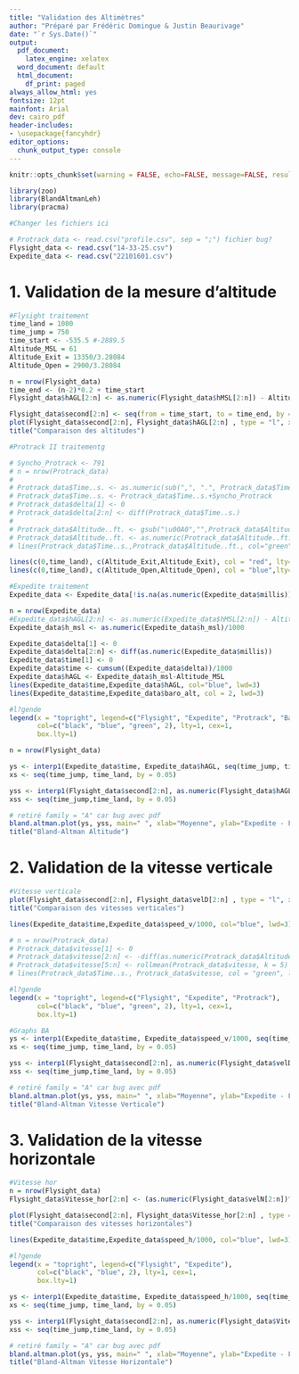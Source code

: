 ```yaml
---
title: "Validation des Altimètres"
author: "Préparé par Frédéric Domingue & Justin Beaurivage"
date: "`r Sys.Date()`"
output:
  pdf_document:
    latex_engine: xelatex
  word_document: default
  html_document:
    df_print: paged
always_allow_html: yes
fontsize: 12pt
mainfont: Arial
dev: cairo_pdf
header-includes:
- \usepackage{fancyhdr}
editor_options: 
  chunk_output_type: console
---
```


```{=tex}
\addtolength{\headheight}{1.4cm} 
\rhead{\includegraphics[height=1.6cm]{a-ltips.png}} 
\renewcommand{\headrulewidth}{0pt} 
\pagestyle{fancyplain}
\setlength{\footskip}{15pt}
\fancyfoot[C]{\thepage}
```

```r
knitr::opts_chunk$set(warning = FALSE, echo=FALSE, message=FALSE, results='hide')

library(zoo) 
library(BlandAltmanLeh)
library(pracma)
```

```r
#Changer les fichiers ici 

# Protrack_data <- read.csv("profile.csv", sep = ";") fichier bug?
Flysight_data <- read.csv("14-33-25.csv")
Expedite_data <- read.csv("22101601.csv")
```

\newpage

# 1. Validation de la mesure d’altitude

```r
#Flysight traitement
time_land = 1000
time_jump = 750
time_start <- -535.5 #-2889.5
Altitude_MSL = 61
Altitude_Exit = 13350/3.28084
Altitude_Open = 2900/3.28084

n = nrow(Flysight_data)
time_end <- (n-2)*0.2 + time_start
Flysight_data$hAGL[2:n] <- as.numeric(Flysight_data$hMSL[2:n]) - Altitude_MSL

Flysight_data$second[2:n] <- seq(from = time_start, to = time_end, by = 0.2)
plot(Flysight_data$second[2:n], Flysight_data$hAGL[2:n] , type = "l", xlab="Temps (s)", ylab="Altitude (m)", xlim = c(time_jump,time_land), ylim = c(0,5000), lwd=3)
title("Comparaison des altitudes")

#Protrack II traitementg 

# Syncho_Protrack <- 791
# n = nrow(Protrack_data)
# 
# Protrack_data$Time..s. <- as.numeric(sub(",", ".", Protrack_data$Time..s., fixed = TRUE))
# Protrack_data$Time..s. <- Protrack_data$Time..s.+Syncho_Protrack
# Protrack_data$delta[1] <- 0
# Protrack_data$delta[2:n] <- diff(Protrack_data$Time..s.)
# 
# Protrack_data$Altitude..ft. <- gsub("\u00A0","",Protrack_data$Altitude..ft.) #Remplacer espace insacable!!!! 7la merde
# Protrack_data$Altitude..ft. <- as.numeric(Protrack_data$Altitude..ft.)/3.28084
# lines(Protrack_data$Time..s.,Protrack_data$Altitude..ft., col="green", lwd=3)

lines(c(0,time_land), c(Altitude_Exit,Altitude_Exit), col = "red", lty=2, lwd=3)
lines(c(0,time_land), c(Altitude_Open,Altitude_Open), col = "blue",lty=2, lwd=3)

#Expedite traitement
Expedite_data <- Expedite_data[!is.na(as.numeric(Expedite_data$millis)), ] 

n = nrow(Expedite_data)
#Expedite_data$hAGL[2:n] <- as.numeric(Expedite_data$hMSL[2:n]) - Altitude_MSL
Expedite_data$h_msl <- as.numeric(Expedite_data$h_msl)/1000

Expedite_data$delta[1] <- 0
Expedite_data$delta[2:n] <- diff(as.numeric(Expedite_data$millis))
Expedite_data$time[1] <- 0
Expedite_data$time <- cumsum((Expedite_data$delta))/1000
Expedite_data$hAGL <- Expedite_data$h_msl-Altitude_MSL
lines(Expedite_data$time,Expedite_data$hAGL, col="blue", lwd=3)
lines(Expedite_data$time,Expedite_data$baro_alt, col = 2, lwd=3)

#l?gende
legend(x = "topright", legend=c("Flysight", "Expedite", "Protrack", "Baro"),
       col=c("black", "blue", "green", 2), lty=1, cex=1,
       box.lty=1)
```

```r
n = nrow(Flysight_data)

ys <- interp1(Expedite_data$time, Expedite_data$hAGL, seq(time_jump, time_land, by = 0.05), method = "linear")
xs <- seq(time_jump, time_land, by = 0.05)

yss <- interp1(Flysight_data$second[2:n], as.numeric(Flysight_data$hAGL[2:n]), seq(time_jump,time_land, by = 0.05), method = "cubic") 
xss <- seq(time_jump,time_land, by = 0.05)

# retiré family = "A" car bug avec pdf
bland.altman.plot(ys, yss, main=" ", xlab="Moyenne", ylab="Expedite - Flysight",cex.lab = 1.7,cex.axis = 1.7)
title("Bland-Altman Altitude")
```

# 2.	Validation de la vitesse verticale

```r
#Vitesse verticale
plot(Flysight_data$second[2:n], Flysight_data$velD[2:n] , type = "l", xlab="Temps (s)", ylab="Vitesse (m/s)", xlim = c(time_jump,time_land), ylim = c(0,150), lwd=3)
title("Comparaison des vitesses verticales")

lines(Expedite_data$time,Expedite_data$speed_v/1000, col="blue", lwd=3)

# n = nrow(Protrack_data)
# Protrack_data$vitesse[1] <- 0
# Protrack_data$vitesse[2:n] <- -diff(as.numeric(Protrack_data$Altitude..ft.))/Protrack_data$delta[2:n]
# Protrack_data$vitesse[5:n] <- rollmean(Protrack_data$vitesse, k = 5)
# lines(Protrack_data$Time..s., Protrack_data$vitesse, col = "green", lwd=3)

#l?gende
legend(x = "topright", legend=c("Flysight", "Expedite", "Protrack"),
       col=c("black", "blue", "green", 2), lty=1, cex=1,
       box.lty=1)
```

```r
#Graphs BA
ys <- interp1(Expedite_data$time, Expedite_data$speed_v/1000, seq(time_jump, time_land, by = 0.05), method = "linear")
xs <- seq(time_jump, time_land, by = 0.05)

yss <- interp1(Flysight_data$second[2:n], as.numeric(Flysight_data$velD[2:n]), seq(time_jump,time_land, by = 0.05), method = "cubic") 
xss <- seq(time_jump,time_land, by = 0.05)

# retiré family = "A" car bug avec pdf
bland.altman.plot(ys, yss, main=" ", xlab="Moyenne", ylab="Expedite - Flysight",cex.lab = 1.7,cex.axis = 1.7)
title("Bland-Altman Vitesse Verticale")
```

# 3.	Validation de la vitesse horizontale

```r
#Vitesse hor
n = nrow(Flysight_data)
Flysight_data$Vitesse_hor[2:n] <- (as.numeric(Flysight_data$velN[2:n])^2+as.numeric(Flysight_data$velE[2:n])^2)^0.5

plot(Flysight_data$second[2:n], Flysight_data$Vitesse_hor[2:n] , type = "l", xlab="Temps (s)", ylab="Vitesse (m/s)", xlim = c(time_jump,time_land), ylim = c(0,80), lwd=3)
title("Comparaison des vitesses horizontales")

lines(Expedite_data$time,Expedite_data$speed_h/1000, col="blue", lwd=3)

#l?gende
legend(x = "topright", legend=c("Flysight", "Expedite"),
       col=c("black", "blue", 2), lty=1, cex=1,
       box.lty=1)
```

```r
ys <- interp1(Expedite_data$time, Expedite_data$speed_h/1000, seq(time_jump, time_land, by = 0.05), method = "linear")
xs <- seq(time_jump, time_land, by = 0.05)

yss <- interp1(Flysight_data$second[2:n], as.numeric(Flysight_data$Vitesse_hor[2:n]), seq(time_jump,time_land, by = 0.05), method = "cubic") 
xss <- seq(time_jump,time_land, by = 0.05)

# retiré family = "A" car bug avec pdf
bland.altman.plot(ys, yss, main=" ", xlab="Moyenne", ylab="Expedite - Flysight",cex.lab = 1.7,cex.axis = 1.7)
title("Bland-Altman Vitesse Horizontale")
```





